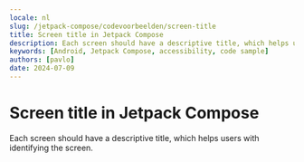 ```yaml
---
locale: nl
slug: /jetpack-compose/codevoorbeelden/screen-title
title: Screen title in Jetpack Compose
description: Each screen should have a descriptive title, which helps users with identifying the screen.
keywords: [Android, Jetpack Compose, accessibility, code sample]
authors: [pavlo]
date: 2024-07-09
---
```


# Screen title in Jetpack Compose

Each screen should have a descriptive title, which helps users with identifying the screen.

<CodeSample id="screen-title" framework="jetpack-compose" locale="nl"/>
